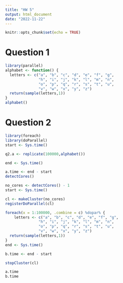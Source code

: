---
title: "HW 5"
output: html_document
date: "2022-11-22"
---

```{r setup, include=FALSE}
knitr::opts_chunk$set(echo = TRUE)
```

# Question 1
```{r}
library(parallel)
alphabet <- function() {
  letters <- c("a", "b", "c", "d", "e", "f", "g",
               "h", "i", "j", "k", "l", "m", "n",
               "o", "p", "q", "r", "s", "t", "u",
               "v", "w", "x", "y", "z")
  return(sample(letters,1))
}
alphabet()
```

# Question 2
```{r}
library(foreach)
library(doParallel)
start <- Sys.time()

q2.a <- replicate(100000,alphabet())

end <- Sys.time()

a.time <- end - start
detectCores()

no_cores <- detectCores() - 1
start <- Sys.time()

cl <- makeCluster(no_cores)
registerDoParallel(cl)

foreach(x = 1:100000, .combine = c) %dopar% {
    letters <- c("a", "b", "c", "d", "e", "f", "g",
               "h", "i", "j", "k", "l", "m", "n",
               "o", "p", "q", "r", "s", "t", "u",
               "v", "w", "x", "y", "z")
  return(sample(letters,1))
}
end <- Sys.time()

b.time <- end - start

stopCluster(cl)

a.time
b.time
```


